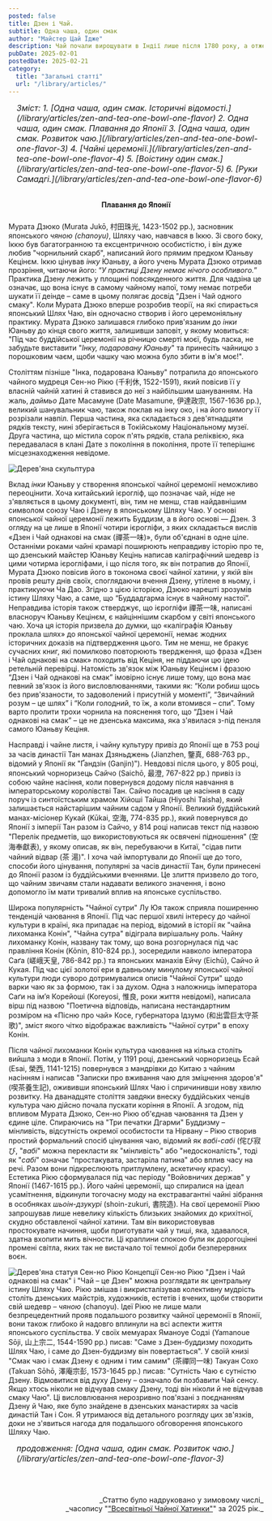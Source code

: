 ```yaml
---
posted: false
title: Дзен і Чай.
subtitle: Одна чаша, один смак
author: "Майстер Цай Їдже"
description: Чай почали вирощувати в Індії лише після 1780 року, а отже жодного зв'язку поміж чаєм і раннім Буддизмом у Індії не існувало. Як Дзен і чай виявилися настільки глибоко взаємопов'язаними, що стали "одним цілим"?
pubDate: 2025-02-01
postedDate: 2025-02-21
category: 
  title: "Загальні статті"
  url: "/library/articles/"
---
```



<section style="font-size: 1rem; font-style: italic; padding-left: 1rem; margin-bottom: 2rem;">
    Зміст:
    1. [Одна чаша, один смак. Історичні відомості.](/library/articles/zen-and-tea-one-bowl-one-flavor)
    2. Одна чаша, один смак. Плавання до Японії
    3. [Одна чаша, один смак. Розвиток чаю.](/library/articles/zen-and-tea-one-bowl-one-flavor-3)
    4. [Чайні церемонії.](/library/articles/zen-and-tea-one-bowl-one-flavor-4)
    5. [Воістину один смак.](/library/articles/zen-and-tea-one-bowl-one-flavor-5)
    6. [Руки Самадгі.](/library/articles/zen-and-tea-one-bowl-one-flavor-6)
</section>

<h4 style="text-align: center; margin-bottom: 1.5rem;">Плавання до Японії</h4>

Мурата Дзюко (Murata Jukō, 村田珠光, 1423-1502 рр.), засновник японського _чяною (chanoyu)_, Шляху чаю, навчався в Іккю. Зі свого боку, Іккю був багатогранною та ексцентричною особистістю, і він дуже любив "чорнильний скарб", написаний його прямим предком Юаньву Кецінєм. Іккю цінував _інку_ Юаньву, а його учень Мурата Дзюко отримав прозріння, читаючи його: “_У практиці Дзену немає нічого особливого._” Практика Дзену лежить у площині повсякденного життя. Для чадзіна це означає, що вона існує в самому чайному напої, тому немає потреби шукати її деінде – саме в цьому полягає досвід "Дзен і Чай одного смаку". Коли Мурата Дзюко вперше розробив теорії, на які спирається японський Шлях Чаю, він одночасно створив і його церемоніяльну практику. Мурата Дзюко залишався глибоко прив'язаним до _інки_ Юаньву до кінця свого життя, залишивши заповіт, у якому мовиться: "Під час буддійської церемонії на річницю смерті моєї, будь ласка, не забудьте виставити "_Інку, подаровану Юаньву_" та принесіть чайницю з порошковим чаєм, щоби чашку чаю можна було збити в ім'я моє!".

Століттям пізніше "Інка, подарована Юаньву" потрапила до японського чайного мудреця Сен-но Рікю (千利休, 1522-1591), який повісив її у власній чайній хатині й ставився до неї з найбільшим шануванням. На жаль, _даймьо_ Дате Масамуне (Date Masamune, 伊達政宗, 1567-1636 рр.), великий шанувальник чаю, також поклав на інку око, і на його вимогу її розрізали навпіл. Перша частина, яка складається з дев'ятнадцяти рядків тексту, нині зберігається в Токійському Національному музеї. Друга частина, що містила сорок п'ять рядків, стала реліквією, яка передавалася в клані Дате з покоління в покоління, проте її теперішнє місцезнаходження невідоме.

<Image class="align-center" src={Image1} alt="Дерев'яна скульптура" />

Вклад _інки_ Юаньву у створення японської чайної церемонії неможливо переоцінити. Хоча китайський ієрогліф, що позначає чай, ніде не з'являється в цьому документі, він, тим не менш, став найдавнішим символом союзу Чаю і Дзену в японському Шляху Чаю. У основі японської чайної церемонії лежить Буддизм, а в його основі — Дзен. З огляду на це лише в Японії чотири ієрогліфи, з яких складається вислів «Дзен і Чай однакові на смак (禪茶一味)», були об'єднані в одне ціле. Останніми роками чайні крамарі поширюють неправдиву історію про те, що дзенський майстер Юаньву Кецінь написав каліграфічний шедевр із цими чотирма ієрогліфами, і що після того, як він потрапив до Японії, Мурата Дзюко повісив його в токонома своєї чайної хатини, у якій він провів решту днів своїх, споглядаючи вчення Дзену, утілене в ньому, і практикуючи Ча Дао. Згідно з цією історією, Дзюко нарешті зрозумів істину Шляху Чаю, а саме, що “Буддадгарма існує в чайному настої”. Неправдива історія також стверджує, що ієрогліфи 禪茶一味, написані власноруч Юаньву Кецінєм, є найціннішим скарбом у світі японського чаю. Хоча ця історія призвела до думки, що «каліграфія Юаньву проклала шлях» до японської чайної церемонії, немає жодних історичних доказів на підтвердження цього. Тим не менш, не бракує сучасних книг, які помилково повторюють твердження, що фраза «Дзен і Чай однакові на смак» походить від Кеціня, не піддаючи цю ідею ретельній перевірці. Натомість зв'язок між Юаньву Кецінєм і фразою “Дзен і Чай однакові на смак” імовірно існує лише тому, що вона має певний зв'язок із його висловлюваннями, такими як: “Коли робиш щось без прив'язаности, то задоволений і присутній у моменті”, “Звичайний розум – це шлях” і “Коли голодний, то їж, а коли втомився – спи”. Тому варто пролити трохи чорнила на пояснення того, що “Дзен і Чай однакові на смак” – це не дзенська максима, яка з'явилася з-під пензля самого Юаньву Кеціня.

Насправді і чайне листя, і чайну культуру привіз до Японії ще в 753 році за часів династії Тан манах Дзяньджень (Jianzhen, 鑒真, 688-763 рр., відомий у Японії як "Ґандзін (Ganjin)"). Невдовзі після цього, у 805 році, японський чорноризець Сайчо (Saichō, 最澄, 767-822 рр.) привіз із собою чайне насіння, коли повернувся додому після навчання в імператорському королівстві Тан. Сайчо посадив це насіння в саду поруч із синтоїстським храмом Хійоші Тайша (Hiyoshi Taisha), який залишається найстарішим чайним садом у Японії. Великий буддійський манах-місіонер Кукай (Kūkai, 空海, 774-835 рр.), який повернувся до Японії з імперії Тан разом із Сайчо, у 814 році написав текст під назвою "Перелік предметів, що використовуються як освячені підношення" (空海奉獻表), у якому описав, як він, перебуваючи в Китаї, "сідав пити чайний відвар (茶 湯)". І хоча чай імпортували до Японії ще до того, способи його цінування, популярні за часів династії Тан, були принесені до Японії разом із буддійськими вченнями. Це злиття призвело до того, що чайним звичаям стали надавати великого значення, і воно допомогло їм мати тривалий вплив на японське суспільство.

Широка популярність "Чайної сутри" Лу Юя також сприяла поширенню тенденцій чаювання в Японії. Під час першої хвилі інтересу до чайної культури в країні, яка припадає на період, відомий в історії як "чайна лихоманка Конін", "Чайна сутра" відіграла вирішальну роль. Чайну лихоманку Конін, названу так тому, що вона розгорнулася під час правління Конін (Kōnin, 810-824 рр.), зосередили навколо імператора Саґа (嵯峨天皇, 786-842 рр.) та японських манахів Ейчу (Eichū), Сайчо й Кукая. Під час цієї золотої ери в давньому минулому японської чайної культури люди суворо дотримувалися описів "Чайної Сутри" щодо варки чаю як за формою, так і за духом. Одна з наложниць імператора Саґи на ім’я Корейоші (Koreyosi, 惟良, роки життя невідомі), написала вірш під назвою "Поетична відповідь, написана нестандартним розміром на «Пісню про чай» Косе, губернатора Ідзумо (和出雲巨太守茶歌)", зміст якого чітко відображає важливість "Чайної сутри" в епоху Конін.

Після чайної лихоманки Конін культура чаювання на кілька століть вийшла з моди в Японії. Потім, у 1191 році, дзенський чорноризець Есай (Esai, 榮西, 1141-1215) повернувся з мандрівки до Китаю з чайним насінням і написав "Записки про вживання чаю для зміцнення здоров'я" (喫茶養生記), ожививши японський Шлях Чаю і спричинивши нову хвилю розвитку. На дванадцяте століття завдяки внеску буддійських ченців культура чаю дійсно почала пускати коріння в Японії. А згодом, під впливом Мурата Дзюко, Сен-но Рікю об'єднав чаювання та Дзен у єдине ціле. Спираючись на "Три печатки Дгарми" Буддизму – мінливість, відсутність окремої особистости та Нірвану – Рікю створив простий формальний спосіб цінування чаю, відомий як _вабі-сабі_ (侘び寂び, "_вабі_" можна перекласти як "мінливість" або "недосконалість", тоді як "_сабі_" означає "простакувата, застаріла патина" або вплив часу на речі. Разом вони підкреслюють притлумлену, аскетичну красу). Естетика Рікю сформувалася під час періоду "Войовничих держав" у Японії (1467-1615 рр.). Його чайні церемонії, що спиралися на ідеал усамітнення, відкинули тогочасну моду на екстравагантні чайні зібрання в особняках _шьоін-дзукурі_ (shoin-zukuri, 書院造). На свої церемонії Рікю запрошував лише невелику кількість близьких знайомих до крихітної, скудно обставленої чайної хатини. Там він використовував простокувате начиння, щоби приготувати чай у тиші, яка, здавалося, здатна вхопити мить вічности. Ці краплини спокою були як дорогоцінні промені світла, яких так не вистачало тої темної доби безперервних воєн.

<Image class="float-left" src={Image2} alt="Дерев'яна статуя Сен-но Рікю" /> Концепції Сен-но Рікю "Дзен і Чай однакові на смак" і "Чай – це Дзен" можна розглядати як центральну істину Шляху Чаю. Рікю змішав і викристалізував колективну мудрість століть дзенських майстрів, художників, естетів і вчених, щоби створити свій шедевр – _чяною_ (chanoyu). Ідеї Рікю не лише мали безпрецедентний прояв подальшого розвитку чайної церемонії в Японії, вони також глибоко й надовго вплинули на всі аспекти життя японського суспільства. У своїх мемуарах Яманоуе Содзі (Yamanoue Sōji, 山上宗二, 1544-1590 рр.) писав: "Саме з Дзен-буддизму походить Шлях Чаю, і саме до Дзен-буддизму він повертається". У своїй книзі "Смак чаю і смак Дзену є одним і тим самим" (茶禪同一味) Такуан Сохо (Takuan Sōhō, 澤庵宗彭, 1573-1645 рр.) писав: "Сутність Чаю є сутністю Дзену. Відмовитися від духу Дзену – означало би позбавити Чай сенсу. Якщо хтось ніколи не відчував смаку Дзену, тоді він ніколи й не відчував смаку Чаю". Ці висловлювання нерозривно пов'язані з поєднанням Дзену й Чаю, яке було знайдене в дзенських манастирях за часів династій Тан і Сон. Я утримаюся від детального розгляду цих зв'язків, доки не з'явиться нагода для подальшого обговорення японського Шляху Чаю.

<section style="font-size: 1rem; font-style: italic; padding-left: 1rem; margin-bottom: 2rem;">
    продовження: [Одна чаша, один смак. Розвиток чаю.](/library/articles/zen-and-tea-one-bowl-one-flavor-3)
</section>

<p>&nbsp;</p>
<p align="right" style="font-size: 0.9rem;">_Статтю було надруковано у зимовому числі_<br />_часопису "<a href="http://www.globalteahut.org/" target="_blank" rel="noopener noreferrer">"Всесвітньої Чайної Хатинки"</a>" за 2025 рік._</p>